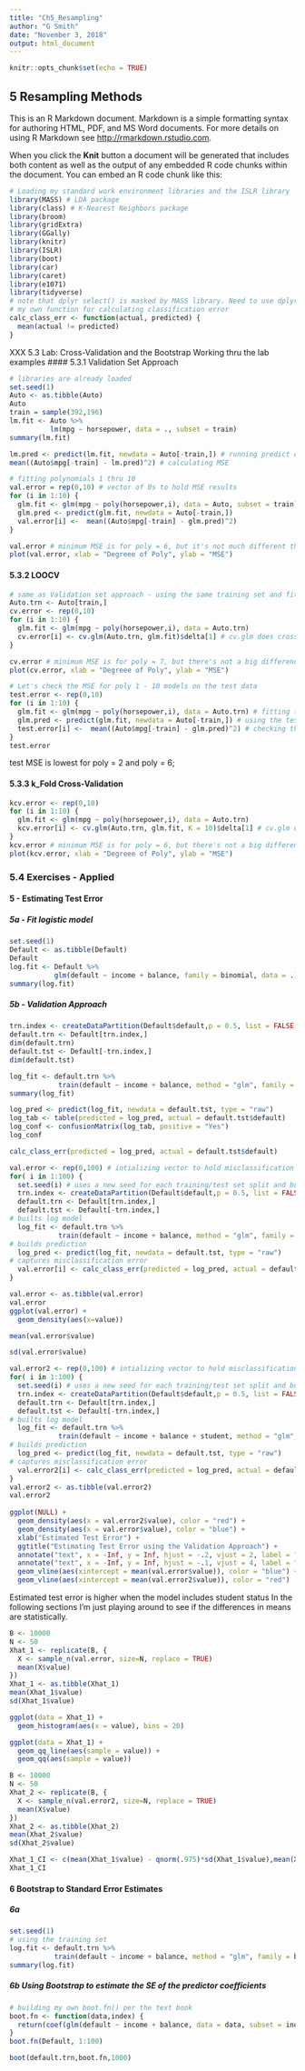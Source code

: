 ```yaml
---
title: "Ch5_Resampling"
author: "G Smith"
date: "November 3, 2018"
output: html_document
---
```


```r
knitr::opts_chunk$set(echo = TRUE)
```

## 5 Resampling Methods

This is an R Markdown document. Markdown is a simple formatting syntax for authoring HTML, PDF, and MS Word documents. For more details on using R Markdown see <http://rmarkdown.rstudio.com>.

When you click the **Knit** button a document will be generated that includes both content as well as the output of any embedded R code chunks within the document. You can embed an R code chunk like this:

```r
# Loading my standard work environment libraries and the ISLR library
library(MASS) # LDA package
library(class) # K-Nearest Neighbors package
library(broom)
library(gridExtra)
library(GGally)
library(knitr)
library(ISLR)
library(boot)
library(car)
library(caret)
library(e1071)
library(tidyverse)
# note that dplyr select() is masked by MASS library. Need to use dplyr::select()
# my own function for calculating classification error
calc_class_err <- function(actual, predicted) {
  mean(actual != predicted)
}
```
XXX 5.3 Lab: Cross-Validation and the Bootstrap
Working thru the lab examples
#### 5.3.1 Validation Set Approach
```r
# libraries are already loaded
set.seed(1)
Auto <- as.tibble(Auto)
Auto
train = sample(392,196)
lm.fit <- Auto %>% 
          lm(mpg ~ horsepower, data = ., subset = train)
summary(lm.fit)
```
```r
lm.pred <- predict(lm.fit, newdata = Auto[-train,]) # running predict on the test/validation set
mean((Auto$mpg[-train] - lm.pred)^2) # calculating MSE
```

```r
# fitting polynomials 1 thru 10 
val.error = rep(0,10) # vector of 0s to hold MSE results
for (i in 1:10) {
  glm.fit <- glm(mpg ~ poly(horsepower,i), data = Auto, subset = train)
  glm.pred <- predict(glm.fit, newdata = Auto[-train,])
  val.error[i] <-  mean((Auto$mpg[-train] - glm.pred)^2)
}
```
```r
val.error # minimum MSE is for poly = 6, but it's not much different than poly = 2; go w/ the simpler model
plot(val.error, xlab = "Degreee of Poly", ylab = "MSE")
```
#### 5.3.2 LOOCV
```r
# same as Validation set approach - using the same training set and fitting 1 - 10 polys
Auto.trn <- Auto[train,]
cv.error <- rep(0,10)
for (i in 1:10) {
  glm.fit <- glm(mpg ~ poly(horsepower,i), data = Auto.trn)
  cv.error[i] <- cv.glm(Auto.trn, glm.fit)$delta[1] # cv.glm does cross-validation; the default is LOOCV
}
```
```r
cv.error # minimum MSE is for poly = 7, but there's not a big difference between poly = 2 and poly = 7. So, go w/ the simpler model
plot(cv.error, xlab = "Degreee of Poly", ylab = "MSE")
```
```r
# Let's check the MSE for poly 1 - 10 models on the test data
test.error <- rep(0,10)
for (i in 1:10) {
  glm.fit <- glm(mpg ~ poly(horsepower,i), data = Auto.trn) # fitting the models on the training data
  glm.pred <- predict(glm.fit, newdata = Auto[-train,]) # using the test data for predictions 
  test.error[i] <-  mean((Auto$mpg[-train] - glm.pred)^2) # checking the MSE for the models
}
test.error
```
test MSE is lowest for poly = 2 and poly = 6; 

#### 5.3.3 k_Fold Cross-Validation
```r
kcv.error <- rep(0,10)
for (i in 1:10) {
  glm.fit <- glm(mpg ~ poly(horsepower,i), data = Auto.trn)
  kcv.error[i] <- cv.glm(Auto.trn, glm.fit, K = 10)$delta[1] # cv.glm does cross-validation; setting K = 10 for 10 fold cross-validation
}
kcv.error # minimum MSE is for poly = 6, but there's not a big difference between poly = 2 and poly = 6. So, go w/ the simpler model
plot(kcv.error, xlab = "Degreee of Poly", ylab = "MSE")
```

### 5.4 Exercises - Applied
#### 5 - Estimating Test Error
##### 5a - Fit logistic model
```r
set.seed(1)
Default <- as.tibble(Default)
Default
log.fit <- Default %>% 
           glm(default ~ income + balance, family = binomial, data = .)
summary(log.fit)
```
##### 5b - Validation Approach 
```r
trn.index <- createDataPartition(Default$default,p = 0.5, list = FALSE, times = 1)
default.trn <- Default[trn.index,]
dim(default.trn)
default.tst <- Default[-trn.index,]
dim(default.tst)
```
```r
log_fit <- default.trn %>% 
            train(default ~ income + balance, method = "glm", family = binomial, data = .)
summary(log_fit)
```
```r
log_pred <- predict(log_fit, newdata = default.tst, type = "raw")
log_tab <- table(predicted = log_pred, actual = default.tst$default)
log_conf <- confusionMatrix(log_tab, positive = "Yes")
log_conf
```
```r
calc_class_err(predicted = log_pred, actual = default.tst$default)
```
```r
val.error <- rep(0,100) # intializing vector to hold misclassification errpr value
for( i in 1:100) {
  set.seed(i) # uses a new seed for each training/test set split and builds training & test set
  trn.index <- createDataPartition(Default$default,p = 0.5, list = FALSE, times = 1)
  default.trn <- Default[trn.index,]
  default.tst <- Default[-trn.index,]
# builts log model
  log_fit <- default.trn %>% 
            train(default ~ income + balance, method = "glm", family = binomial, data = .)
# builds prediction
  log_pred <- predict(log_fit, newdata = default.tst, type = "raw")
# captures misclassification error
  val.error[i] <- calc_class_err(predicted = log_pred, actual = default.tst$default)
}
```
```r
val.error <- as.tibble(val.error)
val.error
ggplot(val.error) +
  geom_density(aes(x=value))

```
```r
mean(val.error$value)
```
```r
sd(val.error$value)
```
```r
val.error2 <- rep(0,100) # intializing vector to hold misclassification errpr value
for( i in 1:100) {
  set.seed(i) # uses a new seed for each training/test set split and builds training & test set
  trn.index <- createDataPartition(Default$default,p = 0.5, list = FALSE, times = 1)
  default.trn <- Default[trn.index,]
  default.tst <- Default[-trn.index,]
# builts log model
  log_fit <- default.trn %>% 
            train(default ~ income + balance + student, method = "glm", family = binomial, data = .)
# builds prediction
  log_pred <- predict(log_fit, newdata = default.tst, type = "raw")
# captures misclassification error
  val.error2[i] <- calc_class_err(predicted = log_pred, actual = default.tst$default)
}
val.error2 <- as.tibble(val.error2)
val.error2
 
ggplot(NULL) +
  geom_density(aes(x = val.error2$value), color = "red") +
  geom_density(aes(x = val.error$value), color = "blue") +
  xlab("Estimated Test Error") +
  ggtitle("Estimating Test Error using the Validation Approach") +
  annotate("text", x = -Inf, y = Inf, hjust = -.2, vjust = 2, label = "default ~ income + balance", color = "blue") +
  annotate("text", x = -Inf, y = Inf, hjust = -.1, vjust = 4, label = "default ~ income + balance + student", color = "red") +
  geom_vline(aes(xintercept = mean(val.error$value)), color = "blue") +
  geom_vline(aes(xintercept = mean(val.error2$value)), color = "red")
```
Estimated test error is higher when the model includes student status
In the following sections I'm just playing around to see if the differences in means are statistically. 
```r
B <- 10000
N <- 50
Xhat_1 <- replicate(B, {
  X <- sample_n(val.error, size=N, replace = TRUE)
  mean(X$value)
})
Xhat_1 <- as.tibble(Xhat_1)
mean(Xhat_1$value)
sd(Xhat_1$value)
```
```r
ggplot(data = Xhat_1) +
  geom_histogram(aes(x = value), bins = 20)
```
```r
ggplot(data = Xhat_1) +
  geom_qq_line(aes(sample = value)) +
  geom_qq(aes(sample = value))
```
```r
B <- 10000
N <- 50
Xhat_2 <- replicate(B, {
  X <- sample_n(val.error2, size=N, replace = TRUE)
  mean(X$value)
})
Xhat_2 <- as.tibble(Xhat_2)
mean(Xhat_2$value)
sd(Xhat_2$value)
```
```r
Xhat_1_CI <- c(mean(Xhat_1$value) - qnorm(.975)*sd(Xhat_1$value),mean(Xhat_1$value) + qnorm(.975)*sd(Xhat_1$value) )
Xhat_1_CI
```
#### 6 Bootstrap to Standard Error Estimates
##### 6a 
```r
set.seed(1)
# using the training set
log.fit <- default.trn %>% 
           train(default ~ income + balance, method = "glm", family = binomial, data = .)
summary(log.fit)
```
##### 6b Using Bootstrap to estimate the SE of the predictor coefficients 
```r
# building my own boot.fn() per the text book
boot.fn <- function(data,index) {
  return(coef(glm(default ~ income + balance, data = data, subset = index, family = binomial)))
}
boot.fn(Default, 1:100)
```
```r
boot(default.trn,boot.fn,1000)
```


